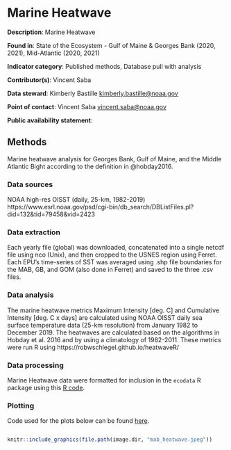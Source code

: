 # Marine Heatwave

**Description**: Marine Heatwave

**Found in**: State of the Ecosystem - Gulf of Maine & Georges Bank (2020, 2021), Mid-Atlantic (2020, 2021)

**Indicator category**: Published methods, Database pull with analysis

**Contributor(s)**: Vincent Saba
  
**Data steward**: Kimberly Bastille <kimberly.bastille@noaa.gov>
  
**Point of contact**: Vincent Saba <vincent.saba@noaa.gov>
  
**Public availability statement**: 

## Methods
Marine heatwave analysis for Georges Bank, Gulf of Maine, and the Middle Atlantic Bight according to the definition in @hobday2016.  

### Data sources
NOAA high-res OISST (daily, 25-km, 1982-2019)   https://www.esrl.noaa.gov/psd/cgi-bin/db_search/DBListFiles.pl?did=132&tid=79458&vid=2423

### Data extraction 
Each yearly file (global) was downloaded, concatenated into a single netcdf file using nco (Unix), and then cropped to the USNES region using Ferret.  Each EPU's time-series of SST was averaged using .shp file boundaries for the MAB, GB, and GOM (also done in Ferret) and saved to the three .csv files.

### Data analysis
The marine heatwave metrics Maximum Intensity [deg. C] and Cumulative Intensity [deg. C x days] are calculated using NOAA OISST daily sea surface temperature data (25-km resolution) from January 1982 to December 2019.  The heatwaves are calculated based on the algorithms in Hobday et al. 2016 and by using a climatology of 1982-2011.  These metrics were run R using https://robwschlegel.github.io/heatwaveR/

### Data processing 
Marine Heatwave data were formatted for inclusion in the `ecodata` R package using this [R code](https://github.com/NOAA-EDAB/ecodata/blob/master/data-raw/get_heatwave.R).

### Plotting

Code used for the plots below can be found [here](https://github.com/NOAA-EDAB/ecodata/blob/master/chunk-scripts/LTL.Rmd-heatwave_mab.R).


```r

```

```r

knitr::include_graphics(file.path(image.dir, "mab_heatwave.jpeg"))

```

```r

```